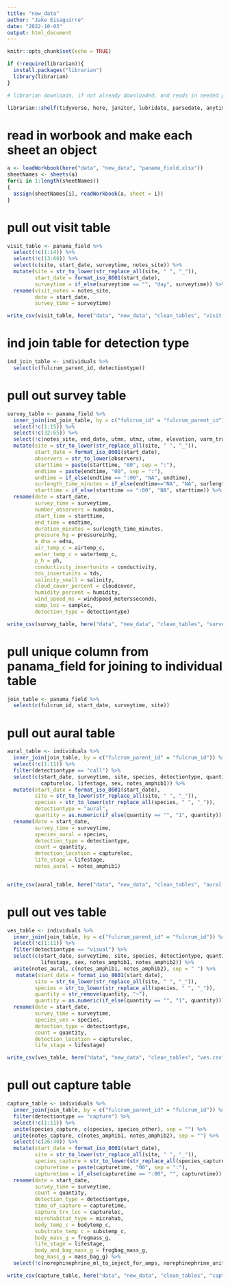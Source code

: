 ```yaml
---
title: "new_data"
author: "Jake Eisaguirre"
date: "2022-10-03"
output: html_document
---
```


```r
knitr::opts_chunk$set(echo = TRUE)

if (!require(librarian)){
  install.packages("librarian")
  library(librarian)
}

# librarian downloads, if not already downloaded, and reads in needed packages

librarian::shelf(tidyverse, here, janitor, lubridate, parsedate, anytime, hms, readxl, openxlsx)
```

# read in worbook and make each sheet an object
```r

a <- loadWorkbook(here("data", "new_data", "panama_field.xlsx"))
sheetNames <- sheets(a)
for(i in 1:length(sheetNames))
{
  assign(sheetNames[i], readWorkbook(a, sheet = i))
}

```

# pull out visit table
```r

visit_table <- panama_field %>% 
  select(!c(1:14)) %>% 
  select(!c(13:66)) %>% 
  select(c(site, start_date, surveytime, notes_site)) %>% 
  mutate(site = str_to_lower(str_replace_all(site, " ", "_")),
         start_date = format_iso_8601(start_date),
         surveytime = if_else(surveytime == "", "day", surveytime)) %>% 
  rename(visit_notes = notes_site,
         date = start_date,
         survey_time = surveytime)

write_csv(visit_table, here("data", "new_data", "clean_tables", "visit.csv"))
```

# ind join table for detection type
```r

ind_join_table <- individuals %>% 
  select(c(fulcrum_parent_id, detectiontype))

```

# pull out survey table
```r

survey_table <- panama_field %>% 
  inner_join(ind_join_table, by = c("fulcrum_id" = "fulcrum_parent_id")) %>% 
  select(!c(1:15)) %>% 
  select(!c(32:65)) %>% 
  select(!c(notes_site, end_date, utmn, utmz, utme, elevation, varm_transect_meters)) %>% 
  mutate(site = str_to_lower(str_replace_all(site, " ", "_")),
         start_date = format_iso_8601(start_date),
         observers = str_to_lower(observers),
         starttime = paste(starttime, "00", sep = ":"),
         endtime = paste(endtime, "00", sep = ":"),
         endtime = if_else(endtime == ":00", "NA", endtime),
         surlength_time_minutes = if_else(endtime=="NA", "NA", surlength_time_minutes),
         starttime = if_else(starttime == ":00", "NA", starttime)) %>% 
  rename(date = start_date,
         survey_time = surveytime,
         number_observers = numobs,
         start_time = starttime,
         end_time = endtime,
         duration_minutes = surlength_time_minutes,
         pressure_hg = pressureinhg,
         e_dna = edna,
         air_temp_c = airtemp_c,
         water_temp_c = watertemp_c,
         p_h = ph,
         conductivity_insertunits = conductivity,
         tds_insertunits = tds,
         salinity_small = salinity,
         cloud_cover_percent = cloudcover,
         humidity_percent = humidity,
         wind_speed_ms = windspeed_metersseconds,
         samp_loc = samploc,
         detection_type = detectiontype)

write_csv(survey_table, here("data", "new_data", "clean_tables", "survey.csv"))
```

# pull unique column from panama_field for joining to individual table
```r

join_table <- panama_field %>% 
  select(c(fulcrum_id, start_date, surveytime, site))

```


# pull out aural table
```r

aural_table <- individuals %>% 
  inner_join(join_table, by = c("fulcrum_parent_id" = "fulcrum_id")) %>% 
  select(!c(1:11)) %>% 
  filter(detectiontype == "call") %>% 
  select(c(start_date, surveytime, site, species, detectiontype, quantity, microhab, 
           captureloc, lifestage, sex, notes_amphib1)) %>% 
  mutate(start_date = format_iso_8601(start_date),
         site = str_to_lower(str_replace_all(site, " ", "_")),
         species = str_to_lower(str_replace_all(species, " ", "_")),
         detectiontype = "aural",
         quantity = as.numeric(if_else(quantity == "", "1", quantity))) %>% 
  rename(date = start_date,
         survey_time = surveytime,
         species_aural = species,
         detection_type = detectiontype,
         count = quantity,
         detection_location = captureloc,
         life_stage = lifestage,
         notes_aural = notes_amphib1)


write_csv(aural_table, here("data", "new_data", "clean_tables", "aural.csv"))
```

# pull out ves table
```r

ves_table <- individuals %>% 
  inner_join(join_table, by = c("fulcrum_parent_id" = "fulcrum_id")) %>% 
  select(!c(1:11)) %>% 
  filter(detectiontype == "visual") %>% 
  select(c(start_date, surveytime, site, species, detectiontype, quantity, captureloc, microhab,
           lifestage, sex, notes_amphib1, notes_amphib2)) %>% 
  unite(notes_aural, c(notes_amphib1, notes_amphib2), sep = " ") %>% 
   mutate(start_date = format_iso_8601(start_date),
         site = str_to_lower(str_replace_all(site, " ", "_")),
         species = str_to_lower(str_replace_all(species, " ", "_")),
         quantity = str_remove(quantity, "~"),
         quantity = as.numeric(if_else(quantity == "", "1", quantity))) %>% 
  rename(date = start_date,
         survey_time = surveytime,
         species_ves = species,
         detection_type = detectiontype,
         count = quantity,
         detection_location = captureloc,
         life_stage = lifestage)

write_csv(ves_table, here("data", "new_data", "clean_tables", "ves.csv"))
```

# pull out capture table
```r

capture_table <- individuals %>% 
  inner_join(join_table, by = c("fulcrum_parent_id" = "fulcrum_id")) %>% 
  filter(detectiontype == "capture") %>% 
  select(!c(1:11)) %>% 
  unite(species_capture, c(species, species_other), sep = "") %>% 
  unite(notes_capture, c(notes_amphib1, notes_amphib2), sep = "") %>% 
  select(!c(26:40)) %>% 
  mutate(start_date = format_iso_8601(start_date),
         site = str_to_lower(str_replace_all(site, " ", "_")),
         species_capture = str_to_lower(str_replace_all(species_capture, " ", "_")),
         capturetime = paste(capturetime, "00", sep = ":"),
         capturetime = if_else(capturetime == ":00", "", capturetime)) %>% 
  rename(date = start_date,
         survey_time = surveytime,
         count = quantity,
         detection_type = detectiontype,
         time_of_capture = capturetime,
         capture_trx_loc = captureloc,
         microhabitat_type = microhab,
         body_temp_c = bodytemp_c,
         substrate_temp_c = substemp_c,
         body_mass_g = frogmass_g,
         life_stage = lifestage,
         body_and_bag_mass_g = frogbag_mass_g,
         bag_mass_g = mass_bag_g) %>% 
  select(!c(norephinephrine_ml_to_inject_for_amps, norephinephrine_units_to_inject_for_amps))

write_csv(capture_table, here("data", "new_data", "clean_tables", "capture.csv"))
```

